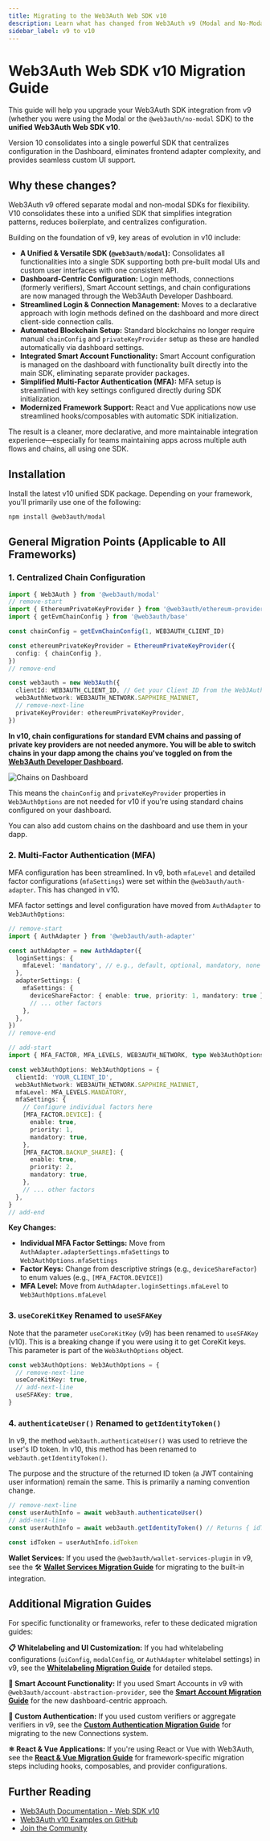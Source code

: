 ```yaml
---
title: Migrating to the Web3Auth Web SDK v10
description: Learn what has changed from Web3Auth v9 (Modal and No-Modal) to the v10 Web SDK with minimal changes and cleaner architecture.
sidebar_label: v9 to v10
---
```



# Web3Auth Web SDK v10 Migration Guide

This guide will help you upgrade your Web3Auth SDK integration from v9 (whether you were using the Modal or the `@web3auth/no-modal` SDK) to the **unified Web3Auth Web SDK v10**.

Version 10 consolidates into a single powerful SDK that centralizes configuration in the Dashboard, eliminates frontend adapter complexity, and provides seamless custom UI support.

## Why these changes?

Web3Auth v9 offered separate modal and non-modal SDKs for flexibility. V10 consolidates these into a unified SDK that simplifies integration patterns, reduces boilerplate, and centralizes configuration.

Building on the foundation of v9, key areas of evolution in v10 include:

- **A Unified & Versatile SDK (`@web3auth/modal`):** Consolidates all functionalities into a single SDK supporting both pre-built modal UIs and custom user interfaces with one consistent API.
- **Dashboard-Centric Configuration:** Login methods, connections (formerly verifiers), Smart Account settings, and chain configurations are now managed through the Web3Auth Developer Dashboard.
- **Streamlined Login & Connection Management:** Moves to a declarative approach with login methods defined on the dashboard and more direct client-side connection calls.
- **Automated Blockchain Setup:** Standard blockchains no longer require manual `chainConfig` and `privateKeyProvider` setup as these are handled automatically via dashboard settings.
- **Integrated Smart Account Functionality:** Smart Account configuration is managed on the dashboard with functionality built directly into the main SDK, eliminating separate provider packages.
- **Simplified Multi-Factor Authentication (MFA):** MFA setup is streamlined with key settings configured directly during SDK initialization.
- **Modernized Framework Support:** React and Vue applications now use streamlined hooks/composables with automatic SDK initialization.

The result is a cleaner, more declarative, and more maintainable integration experience—especially for teams maintaining apps across multiple auth flows and chains, all using one SDK.

## Installation

Install the latest v10 unified SDK package. Depending on your framework, you'll primarily use one of the following:

```bash npm2yarn
npm install @web3auth/modal
```

## General Migration Points (Applicable to All Frameworks)

### 1. Centralized Chain Configuration

```typescript
import { Web3Auth } from '@web3auth/modal'
// remove-start
import { EthereumPrivateKeyProvider } from '@web3auth/ethereum-provider'
import { getEvmChainConfig } from '@web3auth/base'

const chainConfig = getEvmChainConfig(1, WEB3AUTH_CLIENT_ID)

const ethereumPrivateKeyProvider = EthereumPrivateKeyProvider({
  config: { chainConfig },
})
// remove-end

const web3auth = new Web3Auth({
  clientId: WEB3AUTH_CLIENT_ID, // Get your Client ID from the Web3Auth Dashboard
  web3AuthNetwork: WEB3AUTH_NETWORK.SAPPHIRE_MAINNET,
  // remove-next-line
  privateKeyProvider: ethereumPrivateKeyProvider,
})
```

**In v10, chain configurations for standard EVM chains and passing of private key providers are not needed anymore. You will be able to switch chains in your dapp among the chains you've toggled on from the [Web3Auth Developer Dashboard](https://dashboard.web3auth.io).**

![Chains on Dashboard](https://i.ibb.co/4nCD2GTJ/chains.gif)

This means the `chainConfig` and `privateKeyProvider` properties in `Web3AuthOptions` are not needed for v10 if you're using standard chains configured on your dashboard.

You can also add custom chains on the dashboard and use them in your dapp.

### 2. Multi-Factor Authentication (MFA)

MFA configuration has been streamlined. In v9, both `mfaLevel` and detailed factor configurations (`mfaSettings`) were set within the `@web3auth/auth-adapter`. This has changed in v10.

MFA factor settings and level configuration have moved from `AuthAdapter` to `Web3AuthOptions`:

```typescript
// remove-start
import { AuthAdapter } from '@web3auth/auth-adapter'

const authAdapter = new AuthAdapter({
  loginSettings: {
    mfaLevel: 'mandatory', // e.g., default, optional, mandatory, none
  },
  adapterSettings: {
    mfaSettings: {
      deviceShareFactor: { enable: true, priority: 1, mandatory: true },
      // ... other factors
    },
  },
})
// remove-end

// add-start
import { MFA_FACTOR, MFA_LEVELS, WEB3AUTH_NETWORK, type Web3AuthOptions } from '@web3auth/modal'

const web3AuthOptions: Web3AuthOptions = {
  clientId: 'YOUR_CLIENT_ID',
  web3AuthNetwork: WEB3AUTH_NETWORK.SAPPHIRE_MAINNET,
  mfaLevel: MFA_LEVELS.MANDATORY,
  mfaSettings: {
    // Configure individual factors here
    [MFA_FACTOR.DEVICE]: {
      enable: true,
      priority: 1,
      mandatory: true,
    },
    [MFA_FACTOR.BACKUP_SHARE]: {
      enable: true,
      priority: 2,
      mandatory: true,
    },
    // ... other factors
  },
}
// add-end
```

**Key Changes:**

- **Individual MFA Factor Settings:** Move from `AuthAdapter.adapterSettings.mfaSettings` to `Web3AuthOptions.mfaSettings`
- **Factor Keys:** Change from descriptive strings (e.g., `deviceShareFactor`) to enum values (e.g., `[MFA_FACTOR.DEVICE]`)
- **MFA Level:** Move from `AuthAdapter.loginSettings.mfaLevel` to `Web3AuthOptions.mfaLevel`

### 3. `useCoreKitKey` Renamed to `useSFAKey`

Note that the parameter `useCoreKitKey` (v9) has been renamed to `useSFAKey` (v10). This is a breaking change if you were using it to get CoreKit keys. This parameter is part of the `Web3AuthOptions` object.

```typescript
const web3AuthOptions: Web3AuthOptions = {
  // remove-next-line
  useCoreKitKey: true,
  // add-next-line
  useSFAKey: true,
}
```

### 4. `authenticateUser()` Renamed to `getIdentityToken()`

In v9, the method `web3auth.authenticateUser()` was used to retrieve the user's ID token. In v10, this method has been renamed to `web3auth.getIdentityToken()`.

The purpose and the structure of the returned ID token (a JWT containing user information) remain the same. This is primarily a naming convention change.

```typescript
// remove-next-line
const userAuthInfo = await web3auth.authenticateUser()
// add-next-line
const userAuthInfo = await web3auth.getIdentityToken() // Returns { idToken: string }

const idToken = userAuthInfo.idToken
```

**Wallet Services:** If you used the `@web3auth/wallet-services-plugin` in v9, see the 🛠️ **[Wallet Services Migration Guide](./wallet-services)** for migrating to the built-in integration.

## Additional Migration Guides

For specific functionality or frameworks, refer to these dedicated migration guides:

**📋 Whitelabeling and UI Customization:** If you had whitelabeling configurations (`uiConfig`, `modalConfig`, or `AuthAdapter` whitelabel settings) in v9, see the **[Whitelabeling Migration Guide](./whitelabeling)** for detailed steps.

**🔧 Smart Account Functionality:** If you used Smart Accounts in v9 with `@web3auth/account-abstraction-provider`, see the **[Smart Account Migration Guide](./smart-accounts)** for the new dashboard-centric approach.

**🔐 Custom Authentication:** If you used custom verifiers or aggregate verifiers in v9, see the **[Custom Authentication Migration Guide](./custom-authentication)** for migrating to the new Connections system.

**⚛️ React & Vue Applications:** If you're using React or Vue with Web3Auth, see the **[React & Vue Migration Guide](./react-vue)** for framework-specific migration steps including hooks, composables, and provider configurations.

## Further Reading

- [Web3Auth Documentation - Web SDK v10](https://web3auth.io/embedded-wallets/sdk/js)
- [Web3Auth v10 Examples on GitHub](https://github.com/Web3Auth/web3auth-examples)
- [Join the Community](https://web3auth.io/community)
